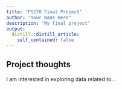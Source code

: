 ```yaml
---
title: "PS270 Final Project"
author: "Your Name Here"
description: "My final project"
output:
  distill::distill_article:
    self_contained: false
---
```




## Project thoughts

I am interested in exploring data related to...
